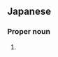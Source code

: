 ==Japanese==
{{ja-kanjitab|修|康}}

===Proper noun===
{{ja-pos|proper|のぶやす}}

# {{given name|male|lang=ja|sort=のぶやす}}